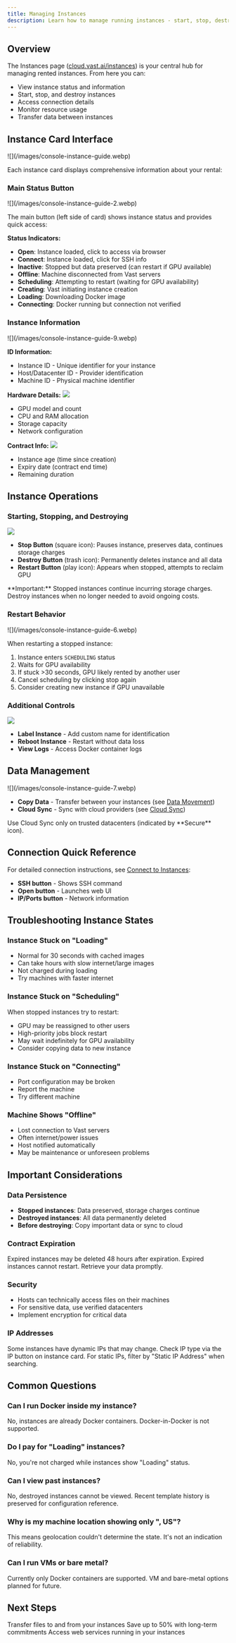 ```yaml
---
title: Managing Instances
description: Learn how to manage running instances - start, stop, destroy, monitor status, and handle common operational tasks.
---
```


## Overview

The Instances page ([cloud.vast.ai/instances](https://cloud.vast.ai/instances)) is your central hub for managing rented instances. From here you can:

- View instance status and information
- Start, stop, and destroy instances
- Access connection details
- Monitor resource usage
- Transfer data between instances

## Instance Card Interface

<Frame caption="Instances Page">
![](/images/console-instance-guide.webp)
</Frame>

Each instance card displays comprehensive information about your rental:

### Main Status Button

<Frame caption="Open button">
![](/images/console-instance-guide-2.webp)
</Frame>

The main button (left side of card) shows instance status and provides quick access:

**Status Indicators:**
- **Open**: Instance loaded, click to access via browser
- **Connect**: Instance loaded, click for SSH info
- **Inactive**: Stopped but data preserved (can restart if GPU available)
- **Offline**: Machine disconnected from Vast servers
- **Scheduling**: Attempting to restart (waiting for GPU availability)
- **Creating**: Vast initiating instance creation
- **Loading**: Downloading Docker image
- **Connecting**: Docker running but connection not verified

### Instance Information

<Frame caption="ID numbers">
![](/images/console-instance-guide-9.webp)
</Frame>

**ID Information:**
- Instance ID - Unique identifier for your instance
- Host/Datacenter ID - Provider identification
- Machine ID - Physical machine identifier

**Hardware Details:**
![](/images/console-instance-guide-10.webp)
- GPU model and count
- CPU and RAM allocation
- Storage capacity
- Network configuration

**Contract Info:**
![](/images/console-instance-guide-12.webp)
- Instance age (time since creation)
- Expiry date (contract end time)
- Remaining duration

## Instance Operations

### Starting, Stopping, and Destroying

![](/images/console-instance-guide-5.webp)

- **Stop Button** (square icon): Pauses instance, preserves data, continues storage charges
- **Destroy Button** (trash icon): Permanently deletes instance and all data
- **Restart Button** (play icon): Appears when stopped, attempts to reclaim GPU

<Warning>
**Important:** Stopped instances continue incurring storage charges. Destroy instances when no longer needed to avoid ongoing costs.
</Warning>

### Restart Behavior

<Frame caption="Play button">
![](/images/console-instance-guide-6.webp)
</Frame>

When restarting a stopped instance:
1. Instance enters `SCHEDULING` status
2. Waits for GPU availability
3. If stuck >30 seconds, GPU likely rented by another user
4. Cancel scheduling by clicking stop again
5. Consider creating new instance if GPU unavailable

### Additional Controls

![](/images/console-instance-guide-13.webp)

- **Label Instance** - Add custom name for identification
- **Reboot Instance** - Restart without data loss
- **View Logs** - Access Docker container logs

## Data Management

<Frame caption="Data movement">
![](/images/console-instance-guide-7.webp)
</Frame>

- **Copy Data** - Transfer between your instances (see [Data Movement](/documentation/instances/storage/data-movement))
- **Cloud Sync** - Sync with cloud providers (see [Cloud Sync](/documentation/instances/storage/cloud-sync))

<Note>
Use Cloud Sync only on trusted datacenters (indicated by **Secure** icon).
</Note>

## Connection Quick Reference

For detailed connection instructions, see [Connect to Instances](/documentation/instances/connect/overview):
- **SSH button** - Shows SSH command
- **Open button** - Launches web UI
- **IP/Ports button** - Network information

## Troubleshooting Instance States

### Instance Stuck on "Loading"
- Normal for 30 seconds with cached images
- Can take hours with slow internet/large images
- Not charged during loading
- Try machines with faster internet

### Instance Stuck on "Scheduling"
When stopped instances try to restart:
- GPU may be reassigned to other users
- High-priority jobs block restart
- May wait indefinitely for GPU availability
- Consider copying data to new instance

### Instance Stuck on "Connecting"
- Port configuration may be broken
- Report the machine
- Try different machine

### Machine Shows "Offline"
- Lost connection to Vast servers
- Often internet/power issues
- Host notified automatically
- May be maintenance or unforeseen problems

## Important Considerations

### Data Persistence
- **Stopped instances**: Data preserved, storage charges continue
- **Destroyed instances**: All data permanently deleted
- **Before destroying**: Copy important data or sync to cloud

### Contract Expiration
<Warning>
Expired instances may be deleted 48 hours after expiration. Expired instances cannot restart. Retrieve your data promptly.
</Warning>

### Security
- Hosts can technically access files on their machines
- For sensitive data, use verified datacenters
- Implement encryption for critical data

### IP Addresses
Some instances have dynamic IPs that may change. Check IP type via the IP button on instance card. For static IPs, filter by "Static IP Address" when searching.

## Common Questions

### Can I run Docker inside my instance?
No, instances are already Docker containers. Docker-in-Docker is not supported.

### Do I pay for "Loading" instances?
No, you're not charged while instances show "Loading" status.

### Can I view past instances?
No, destroyed instances cannot be viewed. Recent template history is preserved for configuration reference.

### Why is my machine location showing only ", US"?
This means geolocation couldn't determine the state. It's not an indication of reliability.

### Can I run VMs or bare metal?
Currently only Docker containers are supported. VM and bare-metal options planned for future.

## Next Steps

<CardGroup cols={3}>
  <Card title="Data Movement" href="/documentation/instances/storage/data-movement" icon="arrows">
    Transfer files to and from your instances
  </Card>
  <Card title="Reserved Instances" href="/documentation/instances/choosing/reserved-instances" icon="calendar">
    Save up to 50% with long-term commitments
  </Card>
  <Card title="Instance Portal" href="/documentation/instances/instance-portal" icon="browser">
    Access web services running in your instances
  </Card>
</CardGroup>

